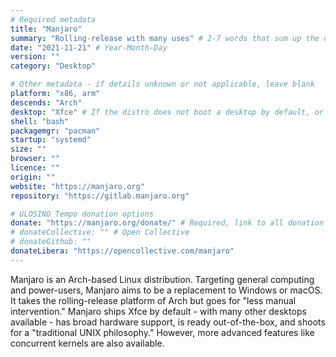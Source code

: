 ```yaml
---
# Required metadata
title: "Manjaro"
summary: "Rolling-release with many uses" # 2-7 words that sum up the distribution
date: "2021-11-21" # Year-Month-Day
version: ""
category: "Desktop"

# Other metadata - if details unknown or not applicable, leave blank
platform: "x86, arm"
descends: "Arch"
desktop: "Xfce" # If the distro does not boot a desktop by default, or doesn't ship one, leave 'desktop' blank
shell: "bash"
packagemgr: "pacman"
startup: "systemd"
size: ""
browser: ""
licence: ""
origin: ""
website: "https://manjaro.org"
repository: "https://gitlab.manjaro.org"

# ULOSINO Tempo donation options
donate: "https://manjaro.org/donate/" # Required, link to all donation options
# donateCollective: "" # Open Collective
# donateGithub: ""
donateLibera: "https://opencollective.com/manjaro"
---
```


Manjaro is an Arch-based Linux distribution. Targeting general computing and power-users, Manjaro aims to be a replacement to Windows or macOS. It takes the rolling-release platform of Arch but goes for "less manual intervention." Manjaro ships Xfce by default - with many other desktops available - has broad hardware support, is ready out-of-the-box, and shoots for a "traditional UNIX philosophy." However, more advanced features like concurrent kernels are also available.

